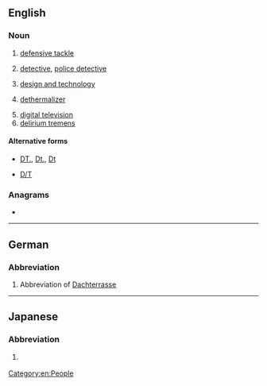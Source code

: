 {{also|Dt|dT|dt.|dt'|ḏt}}
==English==
{{wikipedia}}

===Noun===
{{en-noun|~}}

# {{lb|en|American football|Canadian football}} [[defensive tackle]]
# {{lb|en|law enforcement}} [[detective]], [[police detective]]
# {{lb|en|education}} [[design and technology]]
# {{lb|en|aviation}} [[dethermalizer]]
# [[digital television]]
# [[delirium tremens]]

====Alternative forms====
* {{sense|law enforcement}} [[DT.]], [[Dt.]], [[Dt]]
* {{sense|aviation}} [[D/T]]

===Anagrams===
* {{anagrams|en|TD}}

[[Category:en:People]]

----

==German==

===Abbreviation===
{{head|de|abbreviation}}

# Abbreviation of [[Dachterrasse]]

----

==Japanese==

===Abbreviation===
{{head|ja|initialism}}

# {{lb|ja|slang}} {{abbreviation of|lang=ja|{{ja-r|童貞|どうてい}}}}